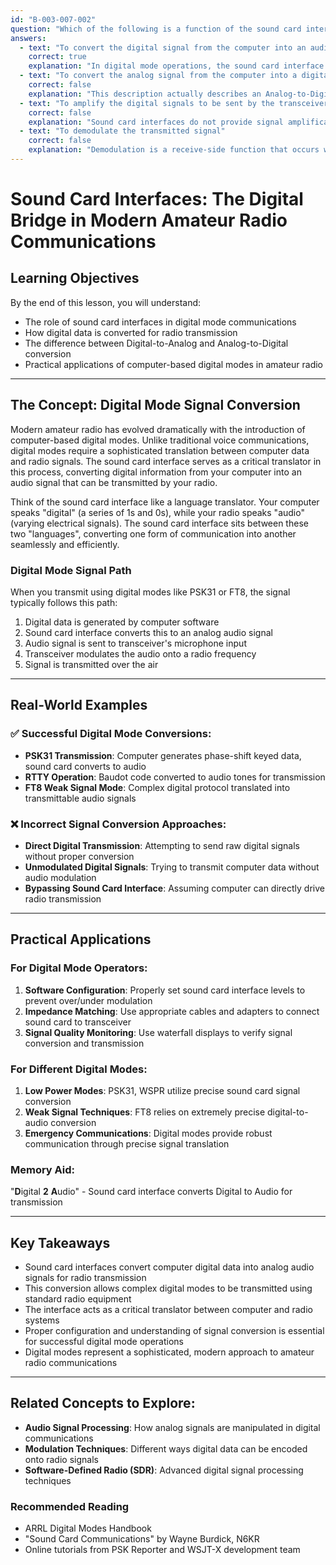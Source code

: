 ```yaml
---
id: "B-003-007-002"
question: "Which of the following is a function of the sound card interface in a station operating computer-based digital modes?"
answers:
  - text: "To convert the digital signal from the computer into an audio signal that can be transmitted"
    correct: true
    explanation: "In digital mode operations, the sound card interface acts as a Digital-to-Analog Converter (DAC), transforming the computer's digital data stream into an analog audio signal that can be fed into the transceiver's microphone input. This process allows digital data generated by software to be converted into an audio frequency signal suitable for radio transmission, enabling modes like PSK31, RTTY, and FT8 to be transmitted over radio frequencies."
  - text: "To convert the analog signal from the computer into a digital signal that can be transmitted"
    correct: false
    explanation: "This description actually describes an Analog-to-Digital Converter (ADC), which is the reverse process of what the sound card interface typically does in digital mode transmission. While ADC functions are important in receiving digital signals, this is not the primary function of a sound card interface during transmission."
  - text: "To amplify the digital signals to be sent by the transceiver"
    correct: false
    explanation: "Sound card interfaces do not provide signal amplification. Their primary function is signal conversion between digital and analog domains. Amplification of transmitted signals is handled by the transceiver's internal circuitry or external linear amplifiers, not the sound card interface."
  - text: "To demodulate the transmitted signal"
    correct: false
    explanation: "Demodulation is a receive-side function that occurs when converting an incoming radio signal back into digital data. The sound card interface during transmission is focused on converting digital data into an audio signal for transmission, not on receiving or demodulating signals."
---
```


# Sound Card Interfaces: The Digital Bridge in Modern Amateur Radio Communications

## Learning Objectives
By the end of this lesson, you will understand:
- The role of sound card interfaces in digital mode communications
- How digital data is converted for radio transmission
- The difference between Digital-to-Analog and Analog-to-Digital conversion
- Practical applications of computer-based digital modes in amateur radio

---

## The Concept: Digital Mode Signal Conversion

Modern amateur radio has evolved dramatically with the introduction of computer-based digital modes. Unlike traditional voice communications, digital modes require a sophisticated translation between computer data and radio signals. The sound card interface serves as a critical translator in this process, converting digital information from your computer into an audio signal that can be transmitted by your radio.

Think of the sound card interface like a language translator. Your computer speaks "digital" (a series of 1s and 0s), while your radio speaks "audio" (varying electrical signals). The sound card interface sits between these two "languages", converting one form of communication into another seamlessly and efficiently.

### Digital Mode Signal Path

When you transmit using digital modes like PSK31 or FT8, the signal typically follows this path:
1. Digital data is generated by computer software
2. Sound card interface converts this to an analog audio signal
3. Audio signal is sent to transceiver's microphone input
4. Transceiver modulates the audio onto a radio frequency
5. Signal is transmitted over the air

---

## Real-World Examples

### ✅ Successful Digital Mode Conversions:
- **PSK31 Transmission**: Computer generates phase-shift keyed data, sound card converts to audio
- **RTTY Operation**: Baudot code converted to audio tones for transmission
- **FT8 Weak Signal Mode**: Complex digital protocol translated into transmittable audio signals

### ❌ Incorrect Signal Conversion Approaches:
- **Direct Digital Transmission**: Attempting to send raw digital signals without proper conversion
- **Unmodulated Digital Signals**: Trying to transmit computer data without audio modulation
- **Bypassing Sound Card Interface**: Assuming computer can directly drive radio transmission

---

## Practical Applications

### For Digital Mode Operators:
1. **Software Configuration**: Properly set sound card interface levels to prevent over/under modulation
2. **Impedance Matching**: Use appropriate cables and adapters to connect sound card to transceiver
3. **Signal Quality Monitoring**: Use waterfall displays to verify signal conversion and transmission

### For Different Digital Modes:
1. **Low Power Modes**: PSK31, WSPR utilize precise sound card signal conversion
2. **Weak Signal Techniques**: FT8 relies on extremely precise digital-to-audio conversion
3. **Emergency Communications**: Digital modes provide robust communication through precise signal translation

### Memory Aid:
"**D**igital **2** **A**udio" - Sound card interface converts Digital to Audio for transmission

---

## Key Takeaways

- Sound card interfaces convert computer digital data into analog audio signals for radio transmission
- This conversion allows complex digital modes to be transmitted using standard radio equipment
- The interface acts as a critical translator between computer and radio systems
- Proper configuration and understanding of signal conversion is essential for successful digital mode operations
- Digital modes represent a sophisticated, modern approach to amateur radio communications

---

## Related Concepts to Explore:
- **Audio Signal Processing**: How analog signals are manipulated in digital communications
- **Modulation Techniques**: Different ways digital data can be encoded onto radio signals
- **Software-Defined Radio (SDR)**: Advanced digital signal processing techniques

### Recommended Reading

- ARRL Digital Modes Handbook
- "Sound Card Communications" by Wayne Burdick, N6KR
- Online tutorials from PSK Reporter and WSJT-X development team